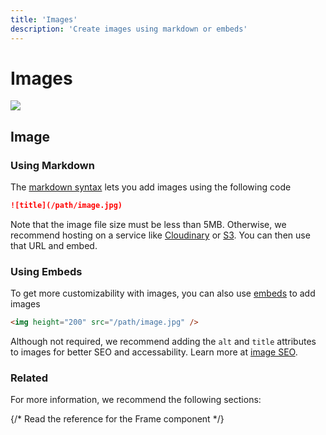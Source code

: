 ```yaml
---
title: 'Images'
description: 'Create images using markdown or embeds'
---
```


# Images

<img
  className="rounded-md"
  src="https://images.unsplash.com/photo-1682687220247-9f786e34d472?ixlib=rb-4.0.3&ixid=MnwxMjA3fDF8MHxwaG90by1wYWdlfHx8fGVufDB8fHx8&auto=format&fit=crop&w=3165&q=80"
/>

## Image

### Using Markdown

The [markdown syntax](https://www.markdownguide.org/basic-syntax/#images) lets you add images using the following code

```md
![title](/path/image.jpg)
```

Note that the image file size must be less than 5MB. Otherwise, we recommend hosting on a service like [Cloudinary](https://cloudinary.com/) or [S3](https://aws.amazon.com/s3/). You can then use that URL and embed. 

### Using Embeds

To get more customizability with images, you can also use [embeds](/writing-content/embed) to add images

```html
<img height="200" src="/path/image.jpg" />
```

<Callout>

Although not required, we recommend adding the `alt` and `title` attributes to images for better SEO and accessability. Learn more at [image SEO](https://yoast.com/image-seo-alt-tag-and-title-tag-optimization/).

</Callout>

### Related

For more information, we recommend the following sections:

{/* <Card title="Frame Component Reference" icon="frame" href="/components/frame">
  Read the reference for the Frame component
</Card> */}